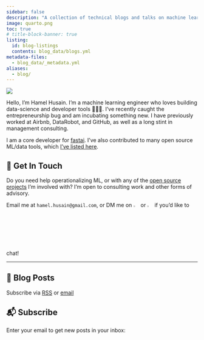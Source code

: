 ```yaml
---
sidebar: false
description: "A collection of technical blogs and talks on machine learning and data science."
image: quarto.png
toc: true
# title-block-banner: true
listing: 
  id: blog-listings
  contents: blog_data/blogs.yml
metadata-files: 
  - blog_data/_metadata.yml
aliases:
  - blog/
---
```


::: {layout="[21,79]" .profile-header}

![](hamel_transparent.png){.profile-pic}

Hello, I'm Hamel Husain. I'm a machine learning engineer who loves building data-science and developer tools 👷🏼‍♂️.  I've recently caught the entrepreneurship bug and am incubating something new.  I have previously worked at Airbnb, DataRobot, and GitHub, as well as a long stint in management consulting.

:::

I am a core developer for [fastai](https://www.fast.ai/). I've also contributed to many open source ML/data tools, which [I've listed here](oss/opensource.qmd).

## 💼 Get In Touch

Do you need help operationalizing ML, or with any of the [open source projects](oss/opensource.qmd) I'm involved with?  I'm open to consulting work and other forms of advisory. 

Email me at `hamel.husain@gmail.com`, or DM me on [![](icon-linkedin.png){width="3%"}](https://www.linkedin.com/in/hamelhusain/) or [![](icons-twitter.png){width="3%"}](https://twitter.com/HamelHusain) if you'd like to chat!

---

## 📮 Blog Posts

Subscribe via [<i class="bi bi-rss"></i> RSS](index.xml) or [<i class="bi bi-envelope"></i> email](#subscribe)

::: {#blog-listings}
:::

## 📬 Subscribe

Enter your email to get new posts in your inbox:

<script async data-uid="f405c5ca98" src="https://hamel.ck.page/f405c5ca98/index.js"></script>
